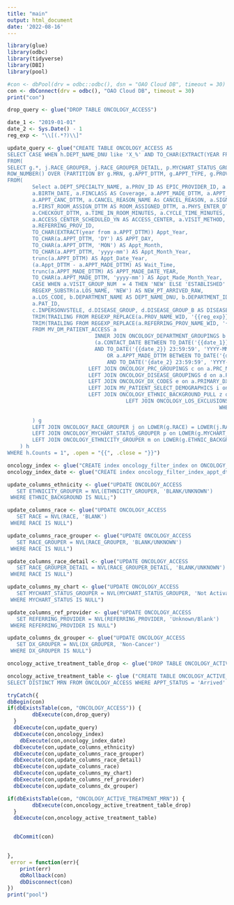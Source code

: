```yaml
---
title: "main"
output: html_document
date: '2022-08-16'
---
```



```r
library(glue)
library(odbc)
library(tidyverse)
library(DBI)
library(pool)

#con <- dbPool(drv = odbc::odbc(), dsn = "OAO Cloud DB", timeout = 30)
con <- dbConnect(drv = odbc(), "OAO Cloud DB", timeout = 30)
print("con")

drop_query <- glue("DROP TABLE ONCOLOGY_ACCESS")

date_1 <- "2019-01-01"
date_2 <- Sys.Date() - 1
reg_exp <- "\\[(.*?)\\]"

update_query <- glue("CREATE TABLE ONCOLOGY_ACCESS AS 
SELECT CASE WHEN h.DEPT_NAME_DNU like 'X_%' AND TO_CHAR(EXTRACT(YEAR FROM h.APPT_DTTM)) = '2024'  AND APPT_STATUS = 'Arrived' THEN REGEXP_REPLACE(h.DEPT_NAME_DNU, '^[X_]{2}', 'X_2024_') ELSE h.DEPT_NAME_DNU END AS DEPARTMENT_NAME, h.*, nvl(h.NEW_PT_ARRIVED_RAW, 'ESTABLISHED') AS NEW_PT_ARRIVED, count(*) over () totalRows
FROM( 
SELECT g.*, j.RACE_GROUPER, j.RACE_GROUPER_DETAIL, p.MYCHART_STATUS_GROUPER, m.ETHNICITY_GROUPER,
ROW_NUMBER() OVER (PARTITION BY g.MRN, g.APPT_DTTM, g.APPT_TYPE, g.PROVIDER, g.APPT_STATUS ORDER BY g.MRN, g.APPT_DTTM, g.APPT_TYPE, g.PROVIDER, g.APPT_STATUS) AS Counts 
FROM( 
        Select a.DEPT_SPECIALTY_NAME, a.PROV_ID AS EPIC_PROVIDER_ID, a.REFERRING_PROV_NAME_WID, a.MRN, a.PAT_NAME AS Patient_Name, a.ZIP_CODE, 
        a.BIRTH_DATE, a.FINCLASS AS Coverage, a.APPT_MADE_DTTM, a.APPT_DTTM, a.PRC_NAME AS APPT_TYPE, a.APPT_LENGTH AS APPT_DUR, a.DERIVED_STATUS_DESC AS APPT_STATUS, 
        a.APPT_CANC_DTTM, a.CANCEL_REASON_NAME As CANCEL_REASON, a.SIGNIN_DTTM, a.PAGED_DTTM, a.CHECKIN_DTTM, a.ARVL_LIST_REMOVE_DTTM AS ARRIVAL_REMOVE_DTTM, a.ROOMED_DTTM, 
        a.FIRST_ROOM_ASSIGN_DTTM AS ROOM_ASSIGNED_DTTM, a.PHYS_ENTER_DTTM AS PROVIDERIN_DTTM, a.VISIT_END_DTTM, 
        a.CHECKOUT_DTTM, a.TIME_IN_ROOM_MINUTES, a.CYCLE_TIME_MINUTES, a.VISIT_GROUP_NUM AS NEW_PT, a.LOS_NAME AS CLASS_PT, a.APPT_ENTRY_USER_NAME_WID AS APPT_SOURCE, 
        a.ACCESS_CENTER_SCHEDULED_YN AS ACCESS_CENTER, a.VISIT_METHOD, a.VISIT_PROV_STAFF_RESOURCE_C AS RESOURCES, a.PRIMARY_DX_CODE,
        a.REFERRING_PROV_ID,
        TO_CHAR(EXTRACT(year from a.APPT_DTTM)) Appt_Year, 
        TO_CHAR(a.APPT_DTTM, 'DY') AS APPT_DAY, 
        TO_CHAR(a.APPT_DTTM, 'MON') AS Appt_Month, 
        TO_CHAR(a.APPT_DTTM, 'yyyy-mm') AS Appt_Month_Year, 
        trunc(a.APPT_DTTM) AS Appt_Date_Year,
        (a.Appt_DTTM - a.APPT_MADE_DTTM) AS Wait_Time,
        trunc(a.APPT_MADE_DTTM) AS APPT_MADE_DATE_YEAR,
        TO_CHAR(a.APPT_MADE_DTTM, 'yyyy-mm') AS Appt_Made_Month_Year,
        CASE WHEN a.VISIT_GROUP_NUM  = 4 THEN 'NEW' ELSE 'ESTABLISHED' END AS NEW_PT_SCHEDULED,
        REGEXP_SUBSTR(a.LOS_NAME, 'NEW') AS NEW_PT_ARRIVED_RAW,
        a.LOS_CODE, b.DEPARTMENT_NAME AS DEPT_NAME_DNU, b.DEPARTMENT_ID, b.SITE, c.ASSOCIATIONLISTA, c.ASSOCIATIONLISTB, c.ASSOCIATIONLISTT, 
        a.PAT_ID,
        c.INPERSONVSTELE, d.DISEASE_GROUP, d.DISEASE_GROUP_B AS DISEASE_GROUP_DETAIL, d.PROVIDER_TYPE, e.DX_DETAIL, e.DX_GROUPER, i.RACE, i.MYCHART_STATUS, z.ETHNIC_BACKGROUND,
        TRIM(TRAILING FROM REGEXP_REPLACE(a.PROV_NAME_WID, '{{reg_exp}}', '')) AS Provider, 
        TRIM(TRAILING FROM REGEXP_REPLACE(a.REFERRING_PROV_NAME_WID, '{{reg_exp}}', '')) AS Referring_Provider 
        FROM MV_DM_PATIENT_ACCESS a 
                            INNER JOIN ONCOLOGY_DEPARTMENT_GROUPINGS b on a.DEPARTMENT_ID = b.DEPARTMENT_ID and 
                            (a.CONTACT_DATE BETWEEN TO_DATE('{{date_1}} 00:00:00', 'YYYY-MM-DD HH24:MI:SS') 
                            AND TO_DATE('{{date_2}} 23:59:59', 'YYYY-MM-DD HH24:MI:SS') 
                                OR a.APPT_MADE_DTTM BETWEEN TO_DATE('{date_1} 00:00:00', 'YYYY-MM-DD HH24:MI:SS')
                                AND TO_DATE('{date_2} 23:59:59', 'YYYY-MM-DD HH24:MI:SS'))
                          LEFT JOIN ONCOLOGY_PRC_GROUPINGS c on a.PRC_NAME = c.PRC_NAME 
                          LEFT JOIN ONCOLOGY_DISEASE_GROUPINGS d on a.PROV_ID = d.EPIC_PROVIDER_ID 
                          LEFT JOIN ONCOLOGY_DX_CODES e on a.PRIMARY_DX_CODE = e.PRIMARY_DX_CODE 
                          LEFT JOIN MV_PATIENT_SELECT_DEMOGRAPHICS i on a.PAT_ID = i.PAT_ID
                          LEFT JOIN ONCOLOGY_ETHNIC_BACKGROUND_PULL z on a.PAT_ID = z.PAT_ID
                                      LEFT JOIN ONCOLOGY_LOS_EXCLUSIONS f on a.LOS_CODE = f.LOS_CODE 
                                                                    WHERE f.LOS_CODE IS NULL 
                                                                    
        ) g 
        LEFT JOIN ONCOLOGY_RACE_GROUPER j on LOWER(g.RACE) = LOWER(j.RACE)
        LEFT JOIN ONCOLOGY_MYCHART_STATUS_GROUPER p on LOWER(g.MYCHART_STATUS) = LOWER(p.MYCHART_STATUS)
        LEFT JOIN ONCOLOGY_ETHNICITY_GROUPER m on LOWER(g.ETHNIC_BACKGROUND) = LOWER(m.ETHNIC_BACKGROUND)
    ) h 
WHERE h.Counts = 1", .open = "{{", .close = "}}")

oncology_index <- glue("CREATE index oncology_filter_index on ONCOLOGY_ACCESS (SITE, DEPARTMENT_NAME, DX_GROUPER, APPT_DTTM, APPT_DAY)")
oncology_index_date <- glue("CREATE index oncology_filter_index_appt_dttm on ONCOLOGY_ACCESS (APPT_DTTM, DEPARTMENT_NAME)")

update_columns_ethnicity <- glue("UPDATE ONCOLOGY_ACCESS
   SET ETHNICITY_GROUPER = NVL(ETHNICITY_GROUPER, 'BLANK/UNKNOWN')
 WHERE ETHNIC_BACKGROUND IS NULL;")

update_columns_race <- glue("UPDATE ONCOLOGY_ACCESS
   SET RACE = NVL(RACE, 'BLANK')
 WHERE RACE IS NULL")

update_columns_race_grouper <- glue("UPDATE ONCOLOGY_ACCESS
   SET RACE_GROUPER = NVL(RACE_GROUPER, 'BLANK/UNKNOWN')
 WHERE RACE IS NULL")

update_columns_race_detail <- glue("UPDATE ONCOLOGY_ACCESS
   SET RACE_GROUPER_DETAIL = NVL(RACE_GROUPER_DETAIL, 'BLANK/UNKNOWN')
 WHERE RACE IS NULL")

update_columns_my_chart <- glue("UPDATE ONCOLOGY_ACCESS
   SET MYCHART_STATUS_GROUPER = NVL(MYCHART_STATUS_GROUPER, 'Not Activated')
 WHERE MYCHART_STATUS IS NULL")

update_columns_ref_provider <- glue("UPDATE ONCOLOGY_ACCESS
   SET REFERRING_PROVIDER = NVL(REFERRING_PROVIDER, 'Unknown/Blank')
 WHERE REFERRING_PROVIDER IS NULL")

update_columns_dx_grouper <- glue("UPDATE ONCOLOGY_ACCESS
   SET DX_GROUPER = NVL(DX_GROUPER, 'Non-Cancer')
 WHERE DX_GROUPER IS NULL")

oncology_active_treatment_table_drop <- glue("DROP TABLE ONCOLOGY_ACTIVE_TREATMENT_MRN")

oncology_active_treatment_table <- glue ("CREATE TABLE ONCOLOGY_ACTIVE_TREATMENT_MRN AS
SELECT DISTINCT MRN FROM ONCOLOGY_ACCESS WHERE APPT_STATUS = 'Arrived' AND ASSOCIATIONLISTA = 'Treatment'")

tryCatch({
dbBegin(con)
if(dbExistsTable(con, "ONCOLOGY_ACCESS")) {
        dbExecute(con,drop_query)
  }
  dbExecute(con,update_query)
  dbExecute(con,oncology_index)
    dbExecute(con,oncology_index_date)
  dbExecute(con,update_columns_ethnicity)
  dbExecute(con,update_columns_race_grouper)
  dbExecute(con,update_columns_race_detail)
  dbExecute(con,update_columns_race)
  dbExecute(con,update_columns_my_chart)
  dbExecute(con,update_columns_ref_provider)
  dbExecute(con,update_columns_dx_grouper)

if(dbExistsTable(con, "ONCOLOGY_ACTIVE_TREATMENT_MRN")) {
        dbExecute(con,oncology_active_treatment_table_drop)
  }
  dbExecute(con,oncology_active_treatment_table)


  dbCommit(con)

  
},
 error = function(err){
    print(err)
    dbRollback(con)
    dbDisconnect(con)
})
print("pool")
```

